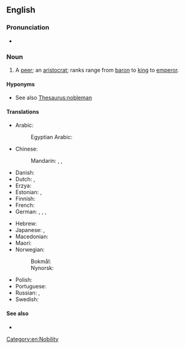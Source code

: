 ==English==

===Pronunciation===
* {{audio|en-us-nobleman.ogg|Audio (US)|lang=en}}

===Noun===
{{en-noun|noblemen}}

# A [[peer]]; an [[aristocrat]]; ranks range from [[baron]] to [[king]] to [[emperor]].

====Hyponyms====
* See also [[Thesaurus:nobleman]]

====Translations====
{{trans-top|man of noble rank, title, or status; peer; aristocrat}}
* Arabic:
*: Egyptian Arabic: {{t|arz|نبيل|m|tr=nabiil|sc=Arab}}
* Chinese:
*: Mandarin: {{t+|cmn|貴族|sc=Hani}}, {{t+|cmn|贵族|tr=guìzú|sc=Hani}}, {{t+|cmn|君子|tr=jūnzǐ|sc=Hani}}
* Danish: {{t|da|adelsmand|c}}
* Dutch: {{t+|nl|adellijke|m}}, {{t+|nl|edelman|m}}
* Erzya: {{t|myv|мастачей}}
* Estonian: {{t+|et|aadlimees}}, {{t+|et|aadlik}}
* Finnish: {{t+|fi|aatelismies}}
* French: {{t+|fr|noble|m|f}}
* German: {{t+|de|Edelmann|m}}, {{t+|de|Adeliger|m}}, {{t+|de|Adliger|m}}, {{t+|de|Aristokrat|m}}
{{trans-mid}}
* Hebrew: {{t+|he|אָצִיל|m|tr=atzíl}}
* Japanese: {{t+|ja|貴族|tr=きぞく, kizoku|sc=Jpan}}, {{t+|ja|華族|tr=かぞく, kazoku|sc=Jpan}}
* Macedonian: {{t|mk|благородник|m|sc=Cyrl}}
* Maori: {{t+|mi|rangatira}}
* Norwegian:
*: Bokmål: {{t+|nb|adelsmann|m}}
*: Nynorsk: {{t|nn|adelsmann|m}}
* Polish: {{t+|pl|szlachcic|m}}
* Portuguese: {{t+|pt|nobre|m|f}}
* Russian: {{t+|ru|дворяни́н|m}}, {{t+|ru|вельмо́жа|m}} {{qualifier|grandee}}
* Swedish: {{t+|sv|adelsman|c}}
{{trans-bottom}}

====See also====
* {{l|en|noblewoman}}

[[Category:en:Nobility]]